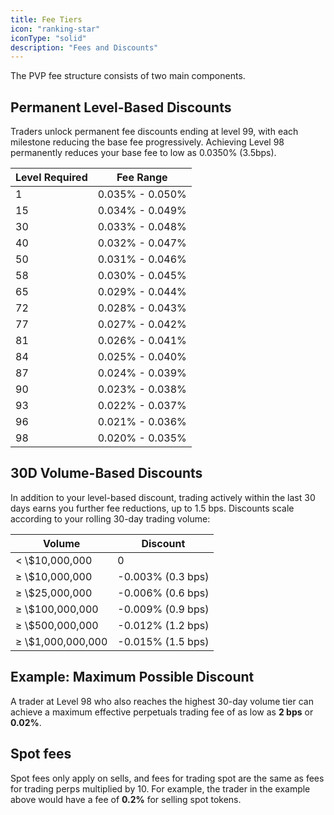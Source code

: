 ```yaml
---
title: Fee Tiers
icon: "ranking-star"
iconType: "solid"
description: "Fees and Discounts"
---
```


The PVP fee structure consists of two main components.

## Permanent Level-Based Discounts

Traders unlock permanent fee discounts ending at level 99, with each milestone reducing the base fee progressively. Achieving Level 98 permanently reduces your base fee to low as 0.0350% (3.5bps).

<div class="fees-table-container">
  <table class="fees-table">
    <thead>
      <tr>
        <th>Level Required</th>
        <th>Fee Range</th>
      </tr>
    </thead>
    <tbody>
      <tr><td>1</td><td>0.035% - 0.050%</td></tr>
      <tr><td>15</td><td>0.034% - 0.049%</td></tr>
      <tr><td>30</td><td>0.033% - 0.048%</td></tr>
      <tr><td>40</td><td>0.032% - 0.047%</td></tr>
      <tr><td>50</td><td>0.031% - 0.046%</td></tr>
      <tr><td>58</td><td>0.030% - 0.045%</td></tr>
      <tr><td>65</td><td>0.029% - 0.044%</td></tr>
      <tr><td>72</td><td>0.028% - 0.043%</td></tr>
      <tr><td>77</td><td>0.027% - 0.042%</td></tr>
      <tr><td>81</td><td>0.026% - 0.041%</td></tr>
      <tr><td>84</td><td>0.025% - 0.040%</td></tr>
      <tr><td>87</td><td>0.024% - 0.039%</td></tr>
      <tr><td>90</td><td>0.023% - 0.038%</td></tr>
      <tr><td>93</td><td>0.022% - 0.037%</td></tr>
      <tr><td>96</td><td>0.021% - 0.036%</td></tr>
      <tr><td>98</td><td>0.020% - 0.035%</td></tr>
    </tbody>
  </table>
</div>


## 30D Volume-Based Discounts

In addition to your level-based discount, trading actively within the last 30 days earns you further fee reductions, up to 1.5 bps. Discounts scale according to your rolling 30-day trading volume:

<div class="volume-table-container">
  <table class="volume-table">
    <thead>
      <tr>
        <th>Volume</th>
        <th>Discount</th>
      </tr>
    </thead>
    <tbody>
      <tr><td>< \$10,000,000</td><td>0</td></tr>
      <tr><td>≥ \$10,000,000</td><td>-0.003% (0.3 bps)</td></tr>
      <tr><td>≥ \$25,000,000</td><td>-0.006% (0.6 bps)</td></tr>
      <tr><td>≥ \$100,000,000</td><td>-0.009% (0.9 bps)</td></tr>
      <tr><td>≥ \$500,000,000</td><td>-0.012% (1.2 bps)</td></tr>
      <tr><td>≥ \$1,000,000,000</td><td>-0.015% (1.5 bps)</td></tr>
    </tbody>
  </table>
</div>

## Example: Maximum Possible Discount

A trader at Level 98 who also reaches the highest 30-day volume tier can achieve a maximum effective perpetuals trading fee of as low as **2 bps** or **0.02%**.

## Spot fees

Spot fees only apply on sells, and fees for trading spot are the same as fees for trading perps multiplied by 10. For example, the trader in the example above would have a fee of **0.2%** for selling spot tokens.